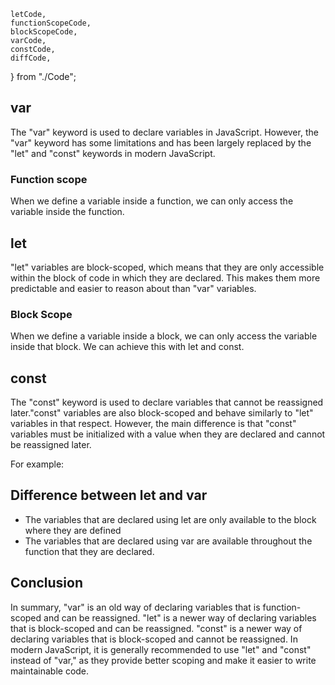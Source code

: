 	letCode,
	functionScopeCode,
	blockScopeCode,
	varCode,
	constCode,
	diffCode,
} from "./Code";

## var

The "var" keyword is used to declare variables in JavaScript. However, the "var" keyword has some limitations and has been largely replaced by the "let" and "const" keywords in modern JavaScript.

<SuccessNote content="Variables declared with var are in the function scope." />

<CodePreview code={varCode} />

### Function scope

When we define a variable inside a function, we can only access the variable inside the function.

<CodePreview code={functionScopeCode} />

## let

"let" variables are block-scoped, which means that they are only accessible within the block of code in which they are declared. This makes them more predictable and easier to reason about than "var" variables.

<SuccessNote content="Variables declared with let are in the block scope." />

<CodePreview code={letCode} />

### Block Scope

When we define a variable inside a block, we can only access the variable inside that block. We can achieve this with let and const.

<CodePreview code={blockScopeCode} />

## const

The "const" keyword is used to declare variables that cannot be reassigned later."const" variables are also block-scoped and behave similarly to "let" variables in that respect. However, the main difference is that "const" variables must be initialized with a value when they are declared and cannot be reassigned later.

<SuccessNote content="Variables declared with var are in the function scope." />

For example:

<CodePreview code={constCode} />

## Difference between let and var

-   The variables that are declared using let are only available to the block where they are defined
-   The variables that are declared using var are available throughout the function that they are declared.

<CodePreview code={diffCode} />

## Conclusion

In summary, "var" is an old way of declaring variables that is function-scoped and can be reassigned. "let" is a newer way of declaring variables that is block-scoped and can be reassigned. "const" is a newer way of declaring variables that is block-scoped and cannot be reassigned. In modern JavaScript, it is generally recommended to use "let" and "const" instead of "var," as they provide better scoping and make it easier to write maintainable code.
